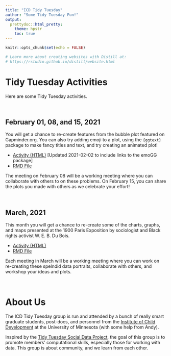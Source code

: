 ```yaml
---
title: "ICD Tidy Tuesday"
author: "Some Tidy Tuesday Fun!"
output:
  prettydoc::html_pretty:
    theme: hpstr
    toc: true
---
```


```r
knitr::opts_chunk$set(echo = FALSE)

# Learn more about creating websites with Distill at:
# https://rstudio.github.io/distill/website.html

```


# Tidy Tuesday Activities

Here are some Tidy Tuesday activities.

<br />

## February 01, 08, and 15, 2021

You will get a chance to re-create features from the bubble plot featured on Gapminder.org. You can also try adding emoji to a plot, using the `{ggtext}` package to make fancy titles and text, and try creating an animated plot!

- [Activity (HTML)](worksheets/tidy-tuesday-2021-02-01.html) [Updated 2021-02-02 to include links to the emoGG package]
- [RMD File](worksheets/tidy-tuesday-2021-02-01.Rmd)

The meeting on February 08 will be a working meeting where you can collaborate with others to on these problems. On February 15, you can share the plots you made with others as we celebrate your effort! 

<br />


## March, 2021

This month you will get a chance to re-create some of the charts, graphs, and maps presented at the 1900 Paris Exposition by sociologist and Black rights activist W. E. B. Du Bois.

- [Activity (HTML)](worksheets/tidy-tuesday-2021-03-01.html)
- [RMD File](worksheets/tidy-tuesday-2021-03-01.Rmd)

Each meeting in March will be a working meeting where you can work on re-creating these spelndid data portraits, collaborate with others, and workshop your ideas and plots. 

<br />

# About Us

The ICD Tidy Tuesday group is run and attended by a bunch of really smart graduate students, post-docs, and personnel from the [Institute of Child Development](https://icd.umn.edu/) at the University of Minnesota (with some help from Andy).

Inspired by the [Tidy Tuesday Social Data Project](https://thomasmock.netlify.app/post/tidytuesday-a-weekly-social-data-project-in-r/), the goal of this group is to promote members' computational skills, especially those for working with data. This group is about community, and we learn from each other. 



